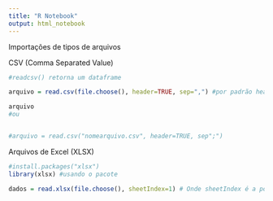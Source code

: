 ```yaml
---
title: "R Notebook"
output: html_notebook
---
```


Importações de tipos de arquivos

CSV (Comma Separated Value)

```r

#readcsv() retorna um dataframe

arquivo = read.csv(file.choose(), header=TRUE, sep=",") #por padrão header e sep são esses.

arquivo
#ou 


#arquivo = read.csv("nomearquivo.csv", header=TRUE, sep";")


```


Arquivos de Excel (XLSX)


```r

#install.packages("xlsx")
library(xlsx) #usando o pacote

dados = read.xlsx(file.choose(), sheetIndex=1) # Onde sheetIndex é a posição da planilha no arquivo.

```

